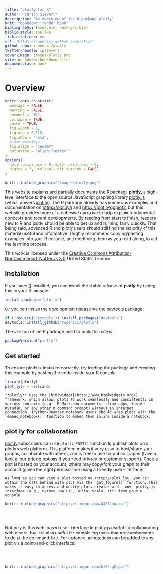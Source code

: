 ```yaml
--- 
title: "plotly for R"
author: "Carson Sievert"
description: "An overview of the R package plotly"
knit: "bookdown::render_book"
bibliography: [book.bib, packages.bib]
biblio-style: apalike
link-citations: yes
url: 'http\://ropensci.github.io/plotly/'
github-repo: ropensci/plotly
twitter-handle: cpsievert
cover-image: images/plotly.png
site: bookdown::bookdown_site
documentclass: book
---
```


# Overview {-}

```r
knitr::opts_chunk$set(
  message = FALSE, 
  warning = FALSE, 
  comment = "#>",
  collapse = TRUE,
  cache = TRUE,
  fig.width = 6, 
  fig.asp = 0.618,
  fig.show = "hold",
  # not working?
  fig.align = "center",
  out.extra = 'align:"center"'
)
options(
  dplyr.print_min = 6, dplyr.print_max = 6, 
  digits = 3, htmltools.dir.version = FALSE
)
```

```r
knitr::include_graphics('images/plotly.png')
```

This website explains and partially documents the R package **plotly**, a high-level interface to the open source JavaScript graphing library [plotly.js](https://github.com/plotly/plotly.js) (which powers [plot.ly](https://plot.ly/)). The R package already has numerous examples and documentation on <https://plot.ly/r> and <https://plot.ly/ggplot2>, but this website provides more of a cohesive narrative to help explain fundamental concepts and recent developments. By reading from start to finish, readers new to R and plotly should be able to get up and running fairly quickly. That being said, advanced R and plotly users should still find the majority of this material useful and informative. I highly recommend copying/pasting examples into your R console, and modifying them as you read along, to aid the learning process.

This work is licensed under the [Creative Commons Attribution-NonCommercial-NoDerivs 3.0](http://creativecommons.org/licenses/by-nc-nd/3.0/us/) United States License. 

## Installation {-}

If you have [R](https://cran.r-project.org/) installed, you can install the stable release of **plotly** by typing this in your R console:

```r
install.packages("plotly")
```

Or you can install the development release via the devtools package:

```r
if (!require("devtools")) install.packages("devtools")
devtools::install_github("ropensci/plotly")
```

The version of the R package used to build this site is:

```r
packageVersion("plotly")
```

## Get started {-}

To ensure plotly is installed correctly, try loading the package and creating this example by pasting the code inside your R console.

```r
library(plotly)
plot_ly(z = ~volcano)
```

```block
**plotly** uses the [htmlwidget](http://www.htmlwidgets.org/) framework, which allows plots to work seamlessly and consistently in various contexts (e.g., R Markdown documents, shiny apps, inside RStudio, or any other R command prompt) without an internet connection. IPython/Jupyter notebook users should wrap plots with the `embed_notebook()` function to embed them inline inside a notebook.
```


## plot.ly for collaboration {-}

[plot.ly](https://plot.ly/) subscribers can use `plotly_POST()` function to publish plots onto plotly's web platform. This platform makes it very easy to host/share your graphs, collaborate with others, and is free to use for public graphs (have a look at our [pricing options](https://plot.ly/products/cloud/) if you need privacy or customer support). Once a plot is hosted on your account, others may copy/fork your graph to their account (given the right permissions) using a friendly user-interface.

```block
As long as you can view a plot hosted on <http://plot.ly>, you can obtain the data behind with plot via the `get_figure()` function. This makes it easy to access and modify plots created with _any_ plotly.js interface (e.g., Python, MATLAB, Julia, Scala, etc) from your R console.
```

```r
knitr::include_graphics("http://i.imgur.com/4406JoA.gif")
```

<br />
<br />

Not only is this web-based user-interface to plotly.js useful for collaborating with others, but it is also useful for completing tasks that are cumbersome to do at the command-line. For instance, annotations can be added to any plot via a point-and-click interface:

<br />
<br />

```r
knitr::include_graphics("http://i.imgur.com/hl5hsq2.gif")
```
